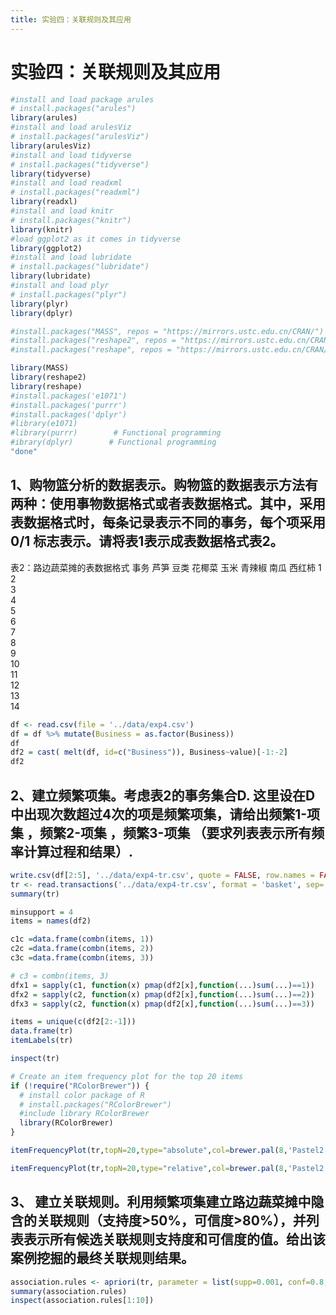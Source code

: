 ```yaml
---
title: 实验四：关联规则及其应用
---
```


# 实验四：关联规则及其应用

```r

#install and load package arules
# install.packages("arules")
library(arules)
#install and load arulesViz
# install.packages("arulesViz")
library(arulesViz)
#install and load tidyverse
# install.packages("tidyverse")
library(tidyverse)
#install and load readxml
# install.packages("readxml")
library(readxl)
#install and load knitr
# install.packages("knitr")
library(knitr)
#load ggplot2 as it comes in tidyverse
library(ggplot2)
#install and load lubridate
# install.packages("lubridate")
library(lubridate)
#install and load plyr
# install.packages("plyr")
library(plyr)
library(dplyr)

#install.packages("MASS", repos = "https://mirrors.ustc.edu.cn/CRAN/") 
#install.packages("reshape2", repos = "https://mirrors.ustc.edu.cn/CRAN/") 
#install.packages("reshape", repos = "https://mirrors.ustc.edu.cn/CRAN/") 

library(MASS)
library(reshape2)
library(reshape)
#install.packages('e1071')
#install.packages('purrr')
#install.packages('dplyr')
#library(e1071)
#library(purrr)        # Functional programming
#ibrary(dplyr)        # Functional programming
"done"
```

## 1、购物篮分析的数据表示。购物篮的数据表示方法有两种：使用事物数据格式或者表数据格式。其中，采用表数据格式时，每条记录表示不同的事务，每个项采用0/1 标志表示。请将表1表示成表数据格式表2。


表2：路边蔬菜摊的表数据格式
事务	芦笋	豆类	花椰菜	玉米	青辣椒	南瓜	西红柿
1							
2							
3							
4							
5							
6							
7							
8							
9							
10							
11							
12							
13							
14							
```r
df <- read.csv(file = '../data/exp4.csv')
df = df %>% mutate(Business = as.factor(Business))
df
df2 = cast( melt(df, id=c("Business")), Business~value)[-1:-2]
df2
```

## 2、建立频繁项集。考虑表2的事务集合D. 这里设在D中出现次数超过4次的项是频繁项集，请给出频繁1-项集 ，频繁2-项集 ，频繁3-项集 （要求列表表示所有频率计算过程和结果）.

```r
write.csv(df[2:5], '../data/exp4-tr.csv', quote = FALSE, row.names = FALSE, col.names = FALSE, sep=",")
tr <- read.transactions('../data/exp4-tr.csv', format = 'basket', sep=',', header = TRUE)
summary(tr)
```

```r
minsupport = 4
items = names(df2)

c1c =data.frame(combn(items, 1))
c2c =data.frame(combn(items, 2))
c3c =data.frame(combn(items, 3))

# c3 = combn(items, 3)
dfx1 = sapply(c1, function(x) pmap(df2[x],function(...)sum(...)==1))
dfx2 = sapply(c2, function(x) pmap(df2[x],function(...)sum(...)==2))
dfx3 = sapply(c2, function(x) pmap(df2[x],function(...)sum(...)==3))

items = unique(c(df2[2:-1]))
data.frame(tr)
itemLabels(tr)

inspect(tr)

# Create an item frequency plot for the top 20 items
if (!require("RColorBrewer")) {
  # install color package of R
  # install.packages("RColorBrewer")
  #include library RColorBrewer
  library(RColorBrewer)
}
```
```r
itemFrequencyPlot(tr,topN=20,type="absolute",col=brewer.pal(8,'Pastel2'), main="Absolute Item Frequency Plot")
```
```r
itemFrequencyPlot(tr,topN=20,type="relative",col=brewer.pal(8,'Pastel2'), main="Relative Item Frequency Plot")
```

## 3、 建立关联规则。利用频繁项集建立路边蔬菜摊中隐含的关联规则（支持度>50%，可信度>80%），并列表表示所有候选关联规则支持度和可信度的值。给出该案例挖掘的最终关联规则结果。

```r
association.rules <- apriori(tr, parameter = list(supp=0.001, conf=0.8,maxlen=10))
summary(association.rules)
inspect(association.rules[1:10])

```
